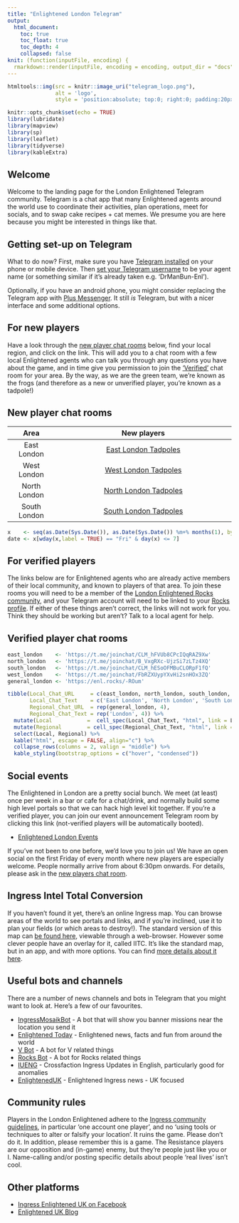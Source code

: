 ```yaml
---
title: "Enlightened London Telegram"
output:
  html_document:
    toc: true
    toc_float: true
    toc_depth: 4
    collapsed: false
knit: (function(inputFile, encoding) {
  rmarkdown::render(inputFile, encoding = encoding, output_dir = "docs", output_file ="index.html") }) 
---
```


```r
htmltools::img(src = knitr::image_uri("telegram_logo.png"), 
               alt = 'logo', 
               style = 'position:absolute; top:0; right:0; padding:20px;')
```

```r
knitr::opts_chunk$set(echo = TRUE)
library(lubridate)
library(mapview)
library(sp)
library(leaflet)
library(tidyverse)
library(kableExtra)
```

## Welcome {#welcome}
Welcome to the landing page for the London Enlightened Telegram community. Telegram is a chat app that many Enlightened agents around the world use to coordinate their activities, plan operations, meet for socials, and to swap cake recipes + cat memes. We presume you are here because you might be interested in things like that.

## Getting set-up on Telegram {#telegramsetup}
What to do now?  First, make sure you have [Telegram installed](https://telegram.org/) on your phone or mobile device. Then [set your Telegram username](https://telegram.org/blog/usernames-and-secret-chats-v2) to be your agent name (or something similar if it's already taken e.g. 'DrManBun-Enl').

Optionally, if you have an android phone, you might consider replacing the Telegram app with [Plus Messenger](https://play.google.com/store/apps/details?id=org.telegram.plus). It still *is* Telegram, but with a nicer interface and some additional options.

## For new players {#newplayers}
Have a look through the [new player chat rooms](#newplayerchatrooms) below, find your local region, and click on the link. This will add you to a chat room with a few local Enlightened agents who can talk you through any questions you have about the game, and in time give you permission to join the ['Verified'](#verifiedplayers) chat room for your area. By the way, as we are the green team, we're known as the frogs (and therefore as a new or unverified player, you're known as a tadpole!)


## New player chat rooms {#newplayerchatrooms}
|  Area              |  New players                                                           |
|:------------------:|:----------------------------------------------------------------------:|
| East London        | [East London Tadpoles](https://t.me/joinchat/CLM_hFKd6xNQcn8Oq8GycQ)   |
| West London        | [West London Tadpoles](https://t.me/joinchat/FbRZXVDEN2lND-zbwAzTSw)|
| North London       | [North London Tadpoles](https://t.me/joinchat/B_VxgUxXCJTux2zDf4YK2Q)  |
| South London       | [South London Tadpoles](https://t.me/joinchat/CLM_hEYFlIjFAbVwz3UtAQ)  |

```r
x    <- seq(as.Date(Sys.Date()), as.Date(Sys.Date()) %m+% months(1), by="1 day")
date <- x[wday(x,label = TRUE) == "Fri" & day(x) <= 7]
```

## For verified players {#verifiedplayers}
The links below are for Enlightened agents who are already active members of their local community, and known to players of that area. To join these rooms you will need to be a member of the [London Enlightened Rocks community](https://enlightened.rocks/comm/edYMS1vp.com), and your Telegram account will need to be linked to your [Rocks profile](https://enlightened.rocks/me). If either of these things aren't correct, the links will not work for you. Think they should be working but aren't? Talk to a local agent for help.

## Verified player chat rooms {#verifiedplayerchatrooms}
```r
east_london    <- 'https://t.me/joinchat/CLM_hFVUb8CPcIQqRAZ9Xw'
north_london   <- 'https://t.me/joinchat/B_VxgRXc-UjzSi7zLTz4XQ'
south_london   <- 'https://t.me/joinchat/CLM_hESoOFMBuCLORpF1fQ'
west_london    <- 'https://t.me/joinchat/FbRZXUypYXvHi2snHOx3ZQ'
general_london <- 'https://enl.rocks/-ROum'

tibble(Local_Chat_URL     = c(east_london, north_london, south_london, west_london),
       Local_Chat_Text    = c('East London', 'North London', 'South London', 'West London'),
       Regional_Chat_URL  = rep(general_london, 4),
       Regional_Chat_Text = rep('London', 4)) %>%
  mutate(Local           =  cell_spec(Local_Chat_Text, "html", link = Local_Chat_URL)) %>%
  mutate(Regional        = cell_spec(Regional_Chat_Text, "html", link = Regional_Chat_URL)) %>%
  select(Local, Regional) %>%
  kable("html", escape = FALSE, align="c") %>%
  collapse_rows(columns = 2, valign = "middle") %>%
  kable_styling(bootstrap_options = c("hover", "condensed"))

```
## Social events
The Enlightened in London are a pretty social bunch. We meet (at least) once per week in a bar or cafe for a chat/drink, and normally build some high level portals so that we can hack high level kit together. If you're a verified player, you can join our event announcement Telegram room by clicking this link (not-verified players will be automatically booted).

* [Enlightened London Events](https://t.me/joinchat/CLM_hE6KgWDEdBXCrsPHMQ)

If you've not been to one before, we'd love you to join us! We have an open social on the first Friday of every month where new players are especially welcome. People normally arrive from about 6:30pm onwards. For details, please ask in the [new players chat room](#newplayerchatrooms).


## Ingress Intel Total Conversion
If you haven't found it yet, there's an online Ingress map. You can browse areas of the world to see portals and links, and if you're inclined, use it to plan your fields (or which areas to destroy!). The standard version of this map can [be found here](https://ingress.com/intel), viewable through a web-browser. However some clever people have an overlay for it, called IITC. It's like the standard map, but in an app, and with more options. You can find [more details about it here](https://iitc.me/).

## Useful bots and channels
There are a number of news channels and bots in Telegram that you might want to look at. Here's a few of our favourites.

* [IngressMosaikBot](https://telegram.me/IngressMosaikBot) - A bot that will show you banner missions near the location you send it
* [Enlightened Today](https://telegram.me/IEToday) - Enlightened news, facts and fun from around the world
* [V Bot](https://telegram.me/vtgadminbot) - A bot for V related things
* [Rocks Bot](https://telegram.me/RocksBot) - A bot for Rocks related things
* [IUENG](https://t.me/IUENG) - Crossfaction Ingress Updates in English, particularly good for anomalies
* [EnlightenedUK](https://t.me/enlightenedUK) - Enlightened Ingress news - UK focused

## Community rules
Players in the London Enlightened adhere to the [Ingress community guidelines](https://support.ingress.com/hc/en-us/articles/206606858-Ingress-Community-Guidelines), in particular 'one account one player', and no 'using tools or techniques to alter or falsify your location'. It ruins the game. Please don't do it. In addition, please remember this is a game. The Resistance players are our opposition and (in-game) enemy, but they're people just like you or I. Name-calling and/or posting specific details about people 'real lives' isn't cool.

## Other platforms
* [Ingress Enlightened UK on Facebook](https://www.facebook.com/EnlightenedUK/)
* [Enlightened UK Blog](https://enlighteneduk.blog/)
